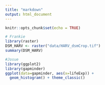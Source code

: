 ```yaml
---
title: "markdown"
output: html_document
---
```


```r
knitr::opts_chunk$set(echo = TRUE)
```

```r
# Frankie
library(raster)
DSM_HARV <- raster("data/HARV_dsmCrop.tif")
summary(DSM_HARV)
```

```r
#Josue
library(ggplot2)
library(gapminder)
ggplot(data=gapminder, aes(x=lifeExp)) +
  geom_histogram() + theme_classic()
```

